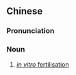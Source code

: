 {{also|体外人工受精}}
==Chinese==
{{zh-forms|s=体外人工受精|type=24}}
{{wikipedia|lang=zh}}

===Pronunciation===
{{zh-pron
|m=tǐwài réngōngshòujīng
|c=tai2 ngoi6 jan4 gung1 sau6 zing1
|cat=n
}}

===Noun===
{{zh-noun}}

# [[in vitro fertilisation|''in vitro'' fertilisation]]

{{zh-cat|Medicine}}